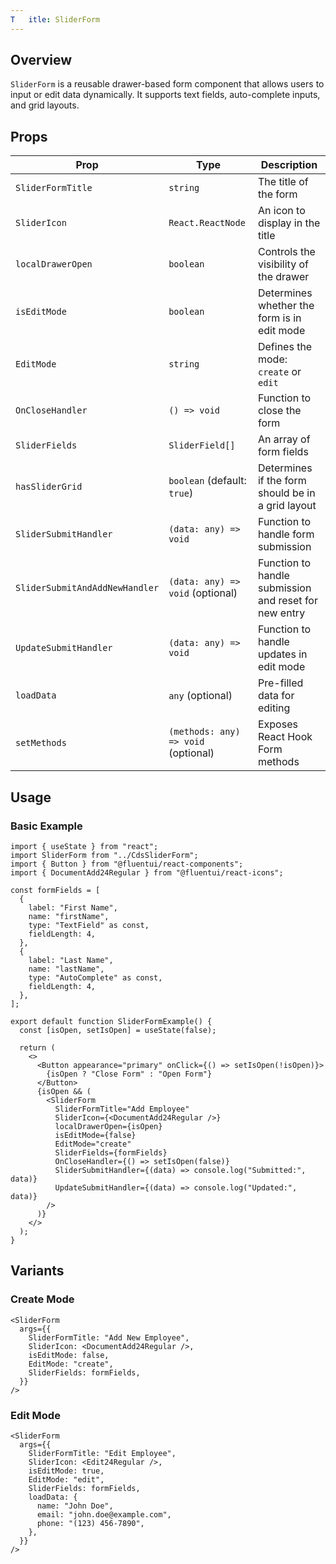 ```yaml
---
T   itle: SliderForm
---
```



<Meta title="SliderForm" component={SliderForm} />

## Overview

`SliderForm` is a reusable drawer-based form component that allows users to input or edit data dynamically. It supports text fields, auto-complete inputs, and grid layouts.

## Props

| Prop                           | Type                                | Description                                           |
| ------------------------------ | ----------------------------------- | ----------------------------------------------------- |
| `SliderFormTitle`              | `string`                            | The title of the form                                 |
| `SliderIcon`                   | `React.ReactNode`                   | An icon to display in the title                       |
| `localDrawerOpen`              | `boolean`                           | Controls the visibility of the drawer                 |
| `isEditMode`                   | `boolean`                           | Determines whether the form is in edit mode           |
| `EditMode`                     | `string`                            | Defines the mode: `create` or `edit`                  |
| `OnCloseHandler`               | `() => void`                        | Function to close the form                            |
| `SliderFields`                 | `SliderField[]`                     | An array of form fields                               |
| `hasSliderGrid`                | `boolean` (default: `true`)         | Determines if the form should be in a grid layout     |
| `SliderSubmitHandler`          | `(data: any) => void`               | Function to handle form submission                    |
| `SliderSubmitAndAddNewHandler` | `(data: any) => void` (optional)    | Function to handle submission and reset for new entry |
| `UpdateSubmitHandler`          | `(data: any) => void`               | Function to handle updates in edit mode               |
| `loadData`                     | `any` (optional)                    | Pre-filled data for editing                           |
| `setMethods`                   | `(methods: any) => void` (optional) | Exposes React Hook Form methods                       |

## Usage

### Basic Example

```tsx
import { useState } from "react";
import SliderForm from "../CdsSliderForm";
import { Button } from "@fluentui/react-components";
import { DocumentAdd24Regular } from "@fluentui/react-icons";

const formFields = [
  {
    label: "First Name",
    name: "firstName",
    type: "TextField" as const,
    fieldLength: 4,
  },
  {
    label: "Last Name",
    name: "lastName",
    type: "AutoComplete" as const,
    fieldLength: 4,
  },
];

export default function SliderFormExample() {
  const [isOpen, setIsOpen] = useState(false);

  return (
    <>
      <Button appearance="primary" onClick={() => setIsOpen(!isOpen)}>
        {isOpen ? "Close Form" : "Open Form"}
      </Button>
      {isOpen && (
        <SliderForm
          SliderFormTitle="Add Employee"
          SliderIcon={<DocumentAdd24Regular />}
          localDrawerOpen={isOpen}
          isEditMode={false}
          EditMode="create"
          SliderFields={formFields}
          OnCloseHandler={() => setIsOpen(false)}
          SliderSubmitHandler={(data) => console.log("Submitted:", data)}
          UpdateSubmitHandler={(data) => console.log("Updated:", data)}
        />
      )}
    </>
  );
}
```

## Variants

### Create Mode

```tsx
<SliderForm
  args={{
    SliderFormTitle: "Add New Employee",
    SliderIcon: <DocumentAdd24Regular />,
    isEditMode: false,
    EditMode: "create",
    SliderFields: formFields,
  }}
/>
```

### Edit Mode

```tsx
<SliderForm
  args={{
    SliderFormTitle: "Edit Employee",
    SliderIcon: <Edit24Regular />,
    isEditMode: true,
    EditMode: "edit",
    SliderFields: formFields,
    loadData: {
      name: "John Doe",
      email: "john.doe@example.com",
      phone: "(123) 456-7890",
    },
  }}
/>
```
